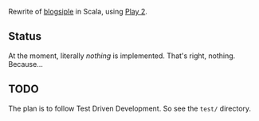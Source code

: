 Rewrite of [https://github.com/bergie/blogsiple blogsiple] in Scala,
using [https://github.com/playframework/play Play 2].

== Status ==

At the moment, literally ''nothing'' is implemented. That's right, nothing. Because...

== TODO ==

The plan is to follow Test Driven Development. So see the <code>test/</code> directory.